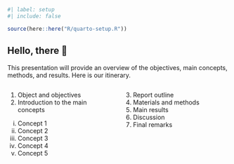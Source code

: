<!-- %:::% slides-preface begin %:::% -->
## {visibility="hidden"}

```r
#| label: setup
#| include: false

source(here::here("R/quarto-setup.R"))
```

## Hello, there 👋 {.smaller}

This presentation will provide an overview of the  objectives, main concepts, methods, and results. Here is our itinerary.

<!-- 🤔 👀 🌱⏳👩⏳ ☀️ 😪 🌎 ⚙️ 📓 📋 💬 -->

:::: {.columns}
::: {.column width="47.5%"}
(@) Object and objectives
(@) Introduction to the main concepts
  i) Concept 1
  i) Concept 2
  i) Concept 3
  i) Concept 4
  i) Concept 5
:::

::: {.column width="47.5%"}
(@) Report outline
(@) Materials and methods
(@) Main results
(@) Discussion
(@) Final remarks
:::
::::
<!-- %:::% slides-preface end %:::% -->
